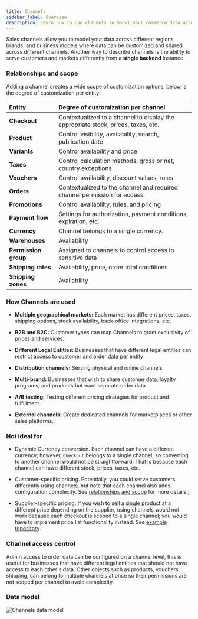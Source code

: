 ```yaml
---
title: Channels
sidebar_label: Overview
description: Learn how to use channels to model your commerce data across different regions, markets, brands, and business models.
---
```


Sales channels allow you to model your data across different regions, brands, and business models where data can be customized and shared across different channels. Another way to describe channels is the ability to serve customers and markets differently from a **single backend** instance.

### Relationships and scope

Adding a channel creates a wide scope of customization options; below is the degree of customization per entity:

| Entity               | Degree of customization per channel                                               |
| :------------------- | :-------------------------------------------------------------------------------- |
| **Checkout**         | Contextualized to a channel to display the appropriate stock, prices, taxes, etc. |
| **Product**          | Control visibility, availability, search, publication date                        |
| **Variants**         | Control availability and price                                                    |
| **Taxes**            | Control calculation methods, gross or net, country exceptions                     |
| **Vouchers**         | Control availability, discount values, rules                                      |
| **Orders**           | Contextualized to the channel and required channel permission for access.         |
| **Promotions**       | Control availability, rules, and pricing                                          |
| **Payment flow**     | Settings for authorization, payment conditions, expiration, etc.                  |
| **Currency**         | Channel belongs to a single currency.                                             |
| **Warehouses**       | Availability                                                                      |
| **Permission group** | Assigned to channels to control access to sensitive data                          |
| **Shipping rates**   | Availability, price, order total conditions                                       |
| **Shipping zones**   | Availability                                                                      |

### How Channels are used

- **Multiple geographical markets:** Each market has different prices, taxes, shipping options, stock availability, back-office integrations, etc.

- **B2B and B2C:** Customer types can map Channels to grant exclusivity of prices and services.

- **Different Legal Entities:** Businesses that have different legal entities can restrict access to customer and order data per entity

- **Distribution channels:** Serving physical and online channels

- **Multi-brand:** Businesses that wish to share customer data, loyalty programs, and products but want separate order data.

- **A/B testing:** Testing different pricing strategies for product and fulfillment.

- **External channels:** Create dedicated channels for marketplaces or other sales platforms.

### Not ideal for

- Dynamic Currency conversion. Each channel can have a different currency; however, `Checkout` belongs to a single channel, so converting to another channel would not be straightforward. That is because each channel can have different stock, prices, taxes, etc.

- Customer-specific pricing. Potentially, you could serve customers differently using channels, but note that each channel also adds configuration complexity. See [relationships and scope](#relationships-and-scope) for more details.;

- Supplier-specific pricing. If you wish to sell a single product at a different price depending on the supplier, using channels would not work because each checkout is scoped to a single channel; you would have to implement price list functionality instead. See [example repository](https://github.com/saleor/saleor-app-checkout-prices).

### Channel access control

Admin access to order data can be configured on a channel level, this is useful for businesses that have different legal entities that should not have access to each other's data.
Other objects such as products, vouchers, shipping, can belong to multiple channels at once so their permissions are not scoped per channel to avoid complexity.

### Data model

![Channels data model](./saleor-channels-data-model.png)
